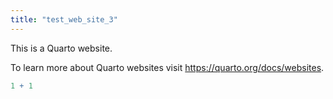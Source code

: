 ```yaml
---
title: "test_web_site_3"
---
```


This is a Quarto website.

To learn more about Quarto websites visit <https://quarto.org/docs/websites>.

```r
1 + 1
```
